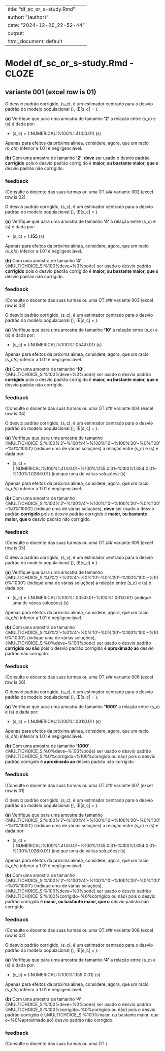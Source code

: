 
---
title: "df_sc_or_s-study.Rmd"
author: "(author)"
date: "2024-12-26_22-52-44"
output:
  html_document: default
---


# Model df_sc_or_s-study.Rmd - CLOZE

## variante 001 (excel row is 01)


O desvio padrão corrigido, \(s_c\), é um estimador centrado para o desvio padrão do modelo populacional \(\sigma\),  \(E[s_c] = \sigma\).

**(a)** Verifique que para uma amostra de tamanho **'2'** a relação entre \(s_c\) e \(s\) é dada por:

* \(s_c\) = {:NUMERICAL:%100%1.414:0.01} \(s\)

Apenas para efeitos da próxima alínea, considere, agora, que um racio \(s_c/s\) inferior a 1.01 é negligenciável.

**(b)** Com uma amostra de tamanho **'2'**, **deve** ser usado o desvio padrão **corrigido** pois o desvio padrão corrigido é **maior, ou bastante maior, que o** desvio padrão não corrigido.

### feedback

(Consulte o docente das suas turmas ou uma OT.)## variante 002 (excel row is 02)


O desvio padrão corrigido, \(s_c\), é um estimador centrado para o desvio padrão do modelo populacional \(\sigma\),  \(E[s_c] = \sigma\).

**(a)** Verifique que para uma amostra de tamanho **'4'** a relação entre \(s_c\) e \(s\) é dada por:

* \(s_c\) = **1.155** \(s\)

Apenas para efeitos da próxima alínea, considere, agora, que um racio \(s_c/s\) inferior a 1.01 é negligenciável.

**(b)** Com uma amostra de tamanho **'4'**, {:MULTICHOICE_S:%100%deve\~%0%pode} ser usado o desvio padrão **corrigido** pois o desvio padrão corrigido é **maior, ou bastante maior, que o** desvio padrão não corrigido.

### feedback

(Consulte o docente das suas turmas ou uma OT.)## variante 003 (excel row is 03)


O desvio padrão corrigido, \(s_c\), é um estimador centrado para o desvio padrão do modelo populacional \(\sigma\),  \(E[s_c] = \sigma\).

**(a)** Verifique que para uma amostra de tamanho **'10'** a relação entre \(s_c\) e \(s\) é dada por:

* \(s_c\) = {:NUMERICAL:%100%1.054:0.01} \(s\)

Apenas para efeitos da próxima alínea, considere, agora, que um racio \(s_c/s\) inferior a 1.01 é negligenciável.

**(b)** Com uma amostra de tamanho **'10'**, {:MULTICHOICE_S:%100%deve\~%0%pode} ser usado o desvio padrão **corrigido** pois o desvio padrão corrigido é **maior, ou bastante maior, que o** desvio padrão não corrigido.

### feedback

(Consulte o docente das suas turmas ou uma OT.)## variante 004 (excel row is 04)


O desvio padrão corrigido, \(s_c\), é um estimador centrado para o desvio padrão do modelo populacional \(\sigma\),  \(E[s_c] = \sigma\).

**(a)** Verifique que para uma amostra de tamanho {:MULTICHOICE_S:%100%'2'\~%100%'4'\~%100%'10'\~%100%'20'\~%0%'100'\~%0%'1000'} (indique uma de várias soluções) a relação entre \(s_c\) e \(s\) é dada por:

* \(s_c\) = {:NUMERICAL:%100%1.414:0.01\~%100%1.155:0.01\~%100%1.054:0.01\~%100%1.026:0.01} (indique uma de várias soluções) \(s\)

Apenas para efeitos da próxima alínea, considere, agora, que um racio \(s_c/s\) inferior a 1.01 é negligenciável.

**(b)** Com uma amostra de tamanho {:MULTICHOICE_S:%100%'2'\~%100%'4'\~%100%'10'\~%100%'20'\~%0%'100'\~%0%'1000'} (indique uma de várias soluções), **deve** ser usado o desvio padrão **corrigido** pois o desvio padrão corrigido é **maior, ou bastante maior, que o** desvio padrão não corrigido.

### feedback

(Consulte o docente das suas turmas ou uma OT.)## variante 005 (excel row is 05)


O desvio padrão corrigido, \(s_c\), é um estimador centrado para o desvio padrão do modelo populacional \(\sigma\),  \(E[s_c] = \sigma\).

**(a)** Verifique que para uma amostra de tamanho {:MULTICHOICE_S:%0%'2'\~%0%'4'\~%0%'10'\~%0%'20'\~%100%'100'\~%100%'1000'} (indique uma de várias soluções) a relação entre \(s_c\) e \(s\) é dada por:

* \(s_c\) = {:NUMERICAL:%100%1.005:0.01\~%100%1.001:0.01} (indique uma de várias soluções) \(s\)

Apenas para efeitos da próxima alínea, considere, agora, que um racio \(s_c/s\) inferior a 1.01 é negligenciável.

**(b)** Com uma amostra de tamanho {:MULTICHOICE_S:%0%'2'\~%0%'4'\~%0%'10'\~%0%'20'\~%100%'100'\~%100%'1000'} (indique uma de várias soluções), {:MULTICHOICE_S:%0%deve\~%100%pode} ser usado o desvio padrão **corrigido ou não** pois o desvio padrão corrigido é **aproximado ao** desvio padrão não corrigido.

### feedback

(Consulte o docente das suas turmas ou uma OT.)## variante 006 (excel row is 06)


O desvio padrão corrigido, \(s_c\), é um estimador centrado para o desvio padrão do modelo populacional \(\sigma\),  \(E[s_c] = \sigma\).

**(a)** Verifique que para uma amostra de tamanho **'1000'** a relação entre \(s_c\) e \(s\) é dada por:

* \(s_c\) = {:NUMERICAL:%100%1.001:0.01} \(s\)

Apenas para efeitos da próxima alínea, considere, agora, que um racio \(s_c/s\) inferior a 1.01 é negligenciável.

**(b)** Com uma amostra de tamanho **'1000'**, {:MULTICHOICE_S:%0%deve\~%100%pode} ser usado o desvio padrão {:MULTICHOICE_S:%0%corrigido\~%100%corrigido ou não} pois o desvio padrão corrigido é **aproximado ao** desvio padrão não corrigido.

### feedback

(Consulte o docente das suas turmas ou uma OT.)## variante 007 (excel row is 01)


O desvio padrão corrigido, \(s_c\), é um estimador centrado para o desvio padrão do modelo populacional \(\sigma\),  \(E[s_c] = \sigma\).

**(a)** Verifique que para uma amostra de tamanho {:MULTICHOICE_S:%100%'2'\~%100%'4'\~%100%'10'\~%100%'20'\~%0%'100'\~%0%'1000'} (indique uma de várias soluções) a relação entre \(s_c\) e \(s\) é dada por:

* \(s_c\) = {:NUMERICAL:%100%1.414:0.01\~%100%1.155:0.01\~%100%1.054:0.01\~%100%1.026:0.01} (indique uma de várias soluções) \(s\)

Apenas para efeitos da próxima alínea, considere, agora, que um racio \(s_c/s\) inferior a 1.01 é negligenciável.

**(b)** Com uma amostra de tamanho {:MULTICHOICE_S:%100%'2'\~%100%'4'\~%100%'10'\~%100%'20'\~%0%'100'\~%0%'1000'} (indique uma de várias soluções), {:MULTICHOICE_S:%100%deve\~%0%pode} ser usado o desvio padrão {:MULTICHOICE_S:%100%corrigido\~%0%corrigido ou não} pois o desvio padrão corrigido é **maior, ou bastante maior, que o** desvio padrão não corrigido.

### feedback

(Consulte o docente das suas turmas ou uma OT.)## variante 008 (excel row is 02)


O desvio padrão corrigido, \(s_c\), é um estimador centrado para o desvio padrão do modelo populacional \(\sigma\),  \(E[s_c] = \sigma\).

**(a)** Verifique que para uma amostra de tamanho **'4'** a relação entre \(s_c\) e \(s\) é dada por:

* \(s_c\) = {:NUMERICAL:%100%1.155:0.01} \(s\)

Apenas para efeitos da próxima alínea, considere, agora, que um racio \(s_c/s\) inferior a 1.01 é negligenciável.

**(b)** Com uma amostra de tamanho **'4'**, {:MULTICHOICE_S:%100%deve\~%0%pode} ser usado o desvio padrão {:MULTICHOICE_S:%100%corrigido\~%0%corrigido ou não} pois o desvio padrão corrigido é {:MULTICHOICE_S:%100%maior, ou bastante maior, que o\~%0%aproximado ao} desvio padrão não corrigido.

### feedback

(Consulte o docente das suas turmas ou uma OT.)